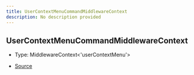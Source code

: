 ```yaml
---
title: UserContextMenuCommandMiddlewareContext
description: No description provided
---
```


## UserContextMenuCommandMiddlewareContext

- Type: MiddlewareContext\<'userContextMenu'>

- [Source](https://github.com/underctrl-io/commandkit/blob/83ef44f10b86e30835e8636786e5222cac412af9/packages/commandkit/src/app/commands/Context.ts#L79)